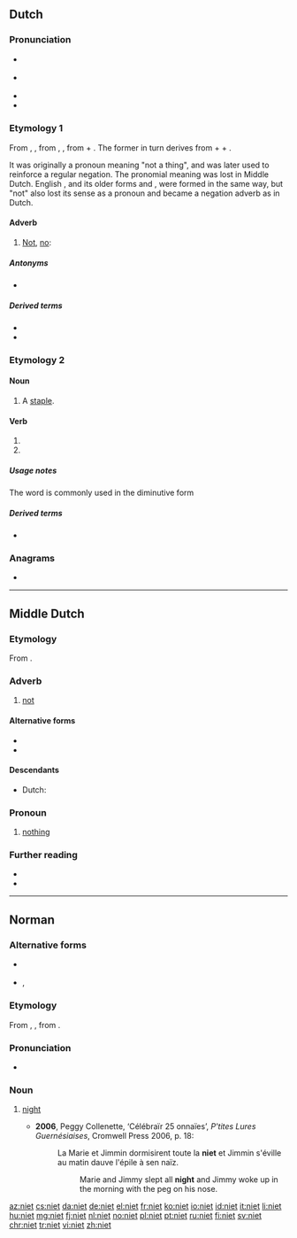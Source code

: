 {{also|Niet|niet-}}
==Dutch==

===Pronunciation===
* {{IPA|/nit/|lang=nl}} {{a|standard}}
* {{IPA|/ni/|lang=nl}} {{a|often, in fast speech}}
* {{rhymes|it|lang=nl}}
* {{audio|Nl-niet.ogg|audio|lang=nl}}

===Etymology 1===
From {{inh|nl|dum|niwet}}, {{m|dum|niet}}, from {{inh|nl|odt|*niowiht}}, {{m|odt|niewiht}}, from {{m|odt|nio||never}} + {{m|odt|wiht||thing, creature}}. The former in turn derives from {{der|nl|gem-pro|*ne||not}} + {{m|gem-pro|*aiw-||ever}} + {{m|gem-pro|*wiht-||thing}}.

It was originally a pronoun meaning "not a thing", and was later used to reinforce a regular negation. The pronomial meaning was lost in Middle Dutch. English {{m|en|not}}, and its older forms {{m|en|naught}} and {{m|en|nought}}, were formed in the same way, but "not" also lost its sense as a pronoun and became a negation adverb as in Dutch.

====Adverb====
{{nl-adv}}

# [[not|Not]], [[no]]: {{non-gloss definition|used to express negation.}}
#: {{ux|nl|'''Niet''' storen!|t=Do '''not''' disturb!}}
#: {{ux|nl|Dat is '''niet''' waar.|t=That is '''not''' true.}}

=====Antonyms=====
* {{l|nl|wel}}

=====Derived terms=====
* {{l|nl|niet eens}}
* {{l|nl|nog niet}}

===Etymology 2===
{{rfe|lang=nl}}

====Noun====
{{nl-noun|f|-en|nietje}}

# A [[staple]].

====Verb====
{{nl-verb-form}}

# {{nl-verb form of|p=123|n=sg|t=pres|m=ind|nieten}}
# {{nl-verb form of|m=imp|nieten}}

=====Usage notes=====
The word is commonly used in the diminutive form

=====Derived terms=====
* {{l|nl|nietmachine}}

===Anagrams===
* {{l|nl|tien}}

----

==Middle Dutch==

===Etymology===
From {{inh|dum|odt|niewiht}}.

===Adverb===
{{dum-adv}}

# [[not]]

====Alternative forms====
* {{l|dum|nicht}}
* {{l|dum|niewet}}

====Descendants====
* Dutch: {{l|nl|niet}}

===Pronoun===
{{head|dum|pronoun}}

# [[nothing]]

===Further reading===
* {{R:VMNW|ID43052|III}}
* {{R:MNW|32544|I}}

----

==Norman==
{{wikipedia|Nyit|lang=nrf}}

===Alternative forms===
* {{l|nrf|nyit}} {{qualifier|continental Normandy}}
* {{l|nrf|gniet}}, {{l|nrf|gniaette}} {{qualifier|Guernsey}}

===Etymology===
From {{etyl|fro|nrf}} {{m|fro|noit}}, {{m|fro|nuit}}, from {{etyl|la|nrf}} {{m|la|nox}}.

===Pronunciation===
* {{audio|Jer-niet.ogg|Audio (Jersey)|lang=nrf}}

===Noun===
{{nrf-noun|f}}

# {{lb|nrf|Jersey|Guernsey}} [[night]]
#* '''2006''', Peggy Collenette, ‘Célébraïr 25 onnaïes’, ''P'tites Lures Guernésiaises'', Cromwell Press 2006, p. 18:
#*: La Marie et Jimmin dormisirent toute la '''niet''' et Jimmin s'éville au matin dauve l'épile à sen naïz.
#*:: Marie and Jimmy slept all '''night''' and Jimmy woke up in the morning with the peg on his nose.

{{catlangcode|nrf|Time}}

[[az:niet]]
[[cs:niet]]
[[da:niet]]
[[de:niet]]
[[el:niet]]
[[fr:niet]]
[[ko:niet]]
[[io:niet]]
[[id:niet]]
[[it:niet]]
[[li:niet]]
[[hu:niet]]
[[mg:niet]]
[[fj:niet]]
[[nl:niet]]
[[no:niet]]
[[pl:niet]]
[[pt:niet]]
[[ru:niet]]
[[fi:niet]]
[[sv:niet]]
[[chr:niet]]
[[tr:niet]]
[[vi:niet]]
[[zh:niet]]